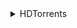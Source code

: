 <details>

<summary>HDTorrents</summary>

- Movie/1080p/i
- Movie/2160p
- Movie/720p
- Movie/Audio Track
- Movie/Blu-Ray
- Movie/Remux
- Movie/UHD/Blu-Ray
- Movie/UHD/Remux
- Music/1080p/i
- Music/Album
- Music/Blu-Ray
- Music/Remux
- TV Show/1080p/i
- TV Show/2160p
- TV Show/720p
- TV Show/Blu-ray
- TV Show/Remux
- TV Show/UHD/Blu-ray
- TV Show/UHD/Remux
- XXX/1080p/i
- XXX/2160p
- XXX/Blu-ray

</details>
